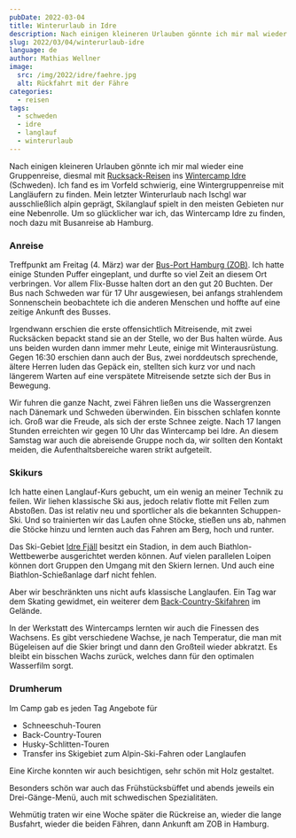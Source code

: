 ```yaml
---
pubDate: 2022-03-04
title: Winterurlaub in Idre
description: Nach einigen kleineren Urlauben gönnte ich mir mal wieder eine Gruppenreise, diesmal mit Rucksack-Reisen ins Wintercamp Idre (Schweden). Ich fand es im Vorfeld schwierig, eine Wintergruppenreise mit Langläufern zu finden. Mein letzter Winterurlaub nach Ischgl war ausschließlich alpin geprägt, Skilanglauf spielt in den meisten Gebieten nur eine Nebenrolle. Um so glücklicher war ich, das Wintercamp Idre zu finden, noch dazu mit Busanreise ab Hamburg.
slug: 2022/03/04/winterurlaub-idre
language: de
author: Mathias Wellner
image:
  src: /img/2022/idre/faehre.jpg
  alt: Rückfahrt mit der Fähre
categories:
  - reisen
tags:
  - schweden
  - idre
  - langlauf
  - winterurlaub
---
```



Nach einigen kleineren Urlauben gönnte ich mir mal wieder eine Gruppenreise, diesmal mit [Rucksack-Reisen](https://www.rucksack-reisen.de/) ins [Wintercamp Idre](https://www.rucksack-reisen.de/winterurlaub/wintercamp-idre/wintercamp-idre/) (Schweden). Ich fand es im Vorfeld schwierig, eine Wintergruppenreise mit Langläufern zu finden. Mein letzter Winterurlaub nach Ischgl war ausschließlich alpin geprägt, Skilanglauf spielt in den meisten Gebieten nur eine Nebenrolle. Um so glücklicher war ich, das Wintercamp Idre zu finden, noch dazu mit Busanreise ab Hamburg.

### Anreise

Treffpunkt am Freitag (4. März) war der [Bus-Port Hamburg (ZOB)](https://www.zob-hamburg.de/). Ich hatte einige Stunden Puffer eingeplant, und durfte so viel Zeit an diesem Ort verbringen. Vor allem Flix-Busse halten dort an den gut 20 Buchten. Der Bus nach Schweden war für 17 Uhr ausgewiesen, bei anfangs strahlendem Sonnenschein beobachtete ich die anderen Menschen und hoffte auf eine zeitige Ankunft des Busses.

Irgendwann erschien die erste offensichtlich Mitreisende, mit zwei Rucksäcken bepackt stand sie an der Stelle, wo der Bus halten würde. Aus uns beiden wurden dann immer mehr Leute, einige mit Winterausrüstung. Gegen 16:30 erschien dann auch der Bus, zwei norddeutsch sprechende, ältere Herren luden das Gepäck ein, stellten sich kurz vor und nach längerem Warten auf eine verspätete Mitreisende setzte sich der Bus in Bewegung.

Wir fuhren die ganze Nacht, zwei Fähren ließen uns die Wassergrenzen nach Dänemark und Schweden überwinden. Ein bisschen schlafen konnte ich. Groß war die Freude, als sich der erste Schnee zeigte. Nach 17 langen Stunden erreichten wir gegen 10 Uhr das Wintercamp bei Idre. An diesem Samstag war auch die abreisende Gruppe noch da, wir sollten den Kontakt meiden, die Aufenthaltsbereiche waren strikt aufgeteilt.

### Skikurs

Ich hatte einen Langlauf-Kurs gebucht, um ein wenig an meiner Technik zu feilen. Wir liehen klassische Ski aus, jedoch relativ flotte mit Fellen zum Abstoßen. Das ist relativ neu und sportlicher als die bekannten Schuppen-Ski. Und so trainierten wir das Laufen ohne Stöcke, stießen uns ab, nahmen die Stöcke hinzu und lernten auch das Fahren am Berg, hoch und runter.

<ResponsiveImage
  src="/img/2022/idre/skikurs.jpg"
  alt="Skikurs an der Loipe"
  aspectRatio="4:3"
/>

Das Ski-Gebiet [Idre Fjäll](https://www.idrefjall.se/) besitzt ein Stadion, in dem auch Biathlon-Wettbewerbe ausgerichtet werden können. Auf vielen parallelen Loipen können dort Gruppen den Umgang mit den Skiern lernen. Und auch eine Biathlon-Schießanlage darf nicht fehlen.

<ResponsiveImage
  src="/img/2022/idre/biathlon.jpg"
  alt="Biathlon-Schießanlage Idre Fjäll"
  aspectRatio="4:3"
/>

Aber wir beschränkten uns nicht aufs klassische Langlaufen. Ein Tag war dem Skating gewidmet, ein weiterer dem [Back-Country-Skifahren](https://backcountry-ski.com/) im Gelände.

<ResponsiveImage
  src="/img/2022/idre/skating.jpg"
  alt="Skating"
  aspectRatio="4:3"
/>

In der Werkstatt des Wintercamps lernten wir auch die Finessen des Wachsens. Es gibt verschiedene Wachse, je nach Temperatur, die man mit Bügeleisen auf die Skier bringt und dann den Großteil wieder abkratzt. Es bleibt ein bisschen Wachs zurück, welches dann für den optimalen Wasserfilm sorgt.

<ResponsiveImage
  src="/img/2022/idre/wachsen.jpg"
  alt="Ski-Wachssorten für verschiedene Temperaturen"
  aspectRatio="4:3"
/>

### Drumherum

Im Camp gab es jeden Tag Angebote für

- Schneeschuh-Touren
- Back-Country-Touren
- Husky-Schlitten-Touren
- Transfer ins Skigebiet zum Alpin-Ski-Fahren oder Langlaufen

<ResponsiveImage
  src="/img/2022/idre/kirche.jpg"
  alt="Kirche"
  aspectRatio="4:3"
/>

Eine Kirche konnten wir auch besichtigen, sehr schön mit Holz gestaltet.

<ResponsiveImage
  src="/img/2022/idre/flammlachs.jpg"
  alt="Flammlachs"
  aspectRatio="4:3"
/>

Besonders schön war auch das Frühstücksbüffet und abends jeweils ein Drei-Gänge-Menü, auch mit schwedischen Spezialitäten.

<ResponsiveImage
  src="/img/2022/idre/faehre.jpg"
  alt="Ausfahrt mit der Fähre"
  aspectRatio="4:3"
/>

Wehmütig traten wir eine Woche später die Rückreise an, wieder die lange Busfahrt, wieder die beiden Fähren, dann Ankunft am ZOB in Hamburg.

